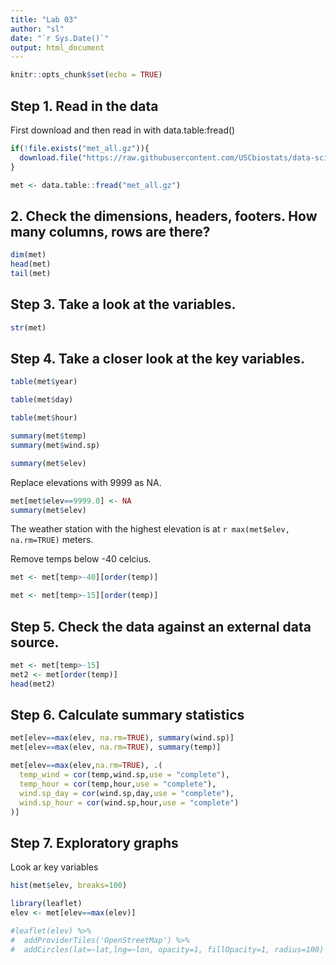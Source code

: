 ```yaml
---
title: "Lab 03"
author: "sl"
date: "`r Sys.Date()`"
output: html_document
---
```


```r
knitr::opts_chunk$set(echo = TRUE)
```


## Step 1. Read in the data
First download and then read in with data.table:fread()

```r
if(!file.exists("met_all.gz")){
  download.file("https://raw.githubusercontent.com/USCbiostats/data-science-data/master/02_met/met_all.gz", "met_all.gz", method="libcurl", timeout = 60)
}

met <- data.table::fread("met_all.gz")
```

## 2. Check the dimensions, headers, footers. How many columns, rows are there?

```r
dim(met)
head(met)
tail(met)
```

## Step 3. Take a look at the variables.
```r
str(met)
```

## Step 4. Take a closer look at the key variables.
```r
table(met$year)
```
```r
table(met$day)
```

```r
table(met$hour)
```

```r
summary(met$temp)
summary(met$wind.sp)
```

```r
summary(met$elev)
```


Replace elevations with 9999 as NA.

```r
met[met$elev==9999.0] <- NA
summary(met$elev)
```

The weather station with the highest elevation is at `r max(met$elev, na.rm=TRUE)` meters.

Remove temps below -40 celcius.

```r
met <- met[temp>-40][order(temp)]
```

```r
met <- met[temp>-15][order(temp)]
```

## Step 5. Check the data against an external data source.

```r
met <- met[temp>-15]
met2 <- met[order(temp)]
head(met2)
```

## Step 6. Calculate summary statistics

```r
met[elev==max(elev, na.rm=TRUE), summary(wind.sp)]
met[elev==max(elev, na.rm=TRUE), summary(temp)]
```

```r
met[elev==max(elev,na.rm=TRUE), .(
  temp_wind = cor(temp,wind.sp,use = "complete"),
  temp_hour = cor(temp,hour,use = "complete"),
  wind.sp_day = cor(wind.sp,day,use = "complete"),
  wind.sp_hour = cor(wind.sp,hour,use = "complete")
)]
```

## Step 7. Exploratory graphs

Look ar key variables

```r
hist(met$elev, breaks=100)
```

```r
library(leaflet)
elev <- met[elev==max(elev)]
```

```r
#leaflet(elev) %>%
#  addProviderTiles('OpenStreetMap') %>% 
#  addCircles(lat=~lat,lng=~lon, opacity=1, fillOpacity=1, radius=100)
```